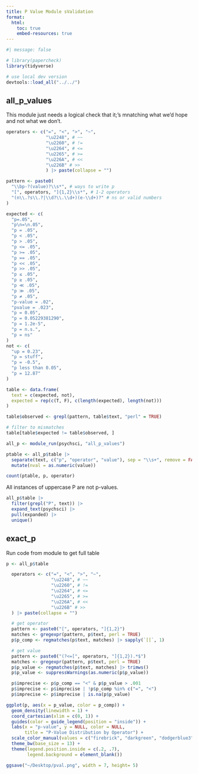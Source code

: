 ```yaml
---
title: P Value Module sValidation
format:
  html:
    toc: true
    embed-resources: true
---
```


```r
#| message: false

# library(papercheck)
library(tidyverse)

# use local dev version
devtools::load_all("../../")
```

## all_p_values

This module just needs a logical check that it;'s mnatching what we'd hope and not what we don't.

```r
operators <- c("=", "<", ">", "~",  
               "\u2248", # ~~
               "\u2260", # !=
               "\u2264", # <=
               "\u2265", # >=
               "\u226A", # <<
               "\u226B" # >>
               ) |> paste(collapse = "")

pattern <- paste0(
  "\\bp-?(value)?\\s*", # ways to write p
  "[", operators, "]{1,2}\\s*", # 1-2 operators
  "(n\\.?s\\.?|\\d?\\.\\d+)(e-\\d+)?" # ns or valid numbers
)

expected <- c(
  "p=.05",
  "p\n=\n.05",
  "p = .05",
  "p < .05",
  "p > .05",
  "p <= .05",
  "p >= .05",
  "p == .05",
  "p << .05",
  "p >> .05",
  "p ≤ .05",
  "p ≥ .05",
  "p ≪ .05",
  "p ≫ .05",
  "p ≠ .05",
  "p-value = .02",
  "pvalue = .023",
  "p = 0.05",
  "p = 0.05229381290",
  "p = 1.2e-5",
  "p = n.s.",
  "p = ns"
)
not <- c(
  "up = 0.23",
  "p = stuff",
  "p = -0.5",
  "p less than 0.05",
  "p = 12.87"
)

table <- data.frame(
  text = c(expected, not),
  expected = rep(c(T, F), c(length(expected), length(not)))
)

table$observed <- grepl(pattern, table$text, "perl" = TRUE)

# filter to mismatches
table[table$expected != table$observed, ]
```

```r
all_p <- module_run(psychsci, "all_p_values")

ptable <- all_p$table |> 
  separate(text, c("p", "operator", "value"), sep = "\\s+", remove = FALSE, fill = "right") |>
  mutate(nval = as.numeric(value))

count(ptable, p, operator)
```

All instances of uppercase P are not p-values.

```r
all_p$table |>
  filter(grepl("P", text)) |>
  expand_text(psychsci) |>
  pull(expanded) |>
  unique()
```

## exact_p

Run code from module to get full table

```r
p <- all_p$table

  operators <- c("=", "<", ">", "~",
                 "\u2248", # ~~
                 "\u2260", # !=
                 "\u2264", # <=
                 "\u2265", # >=
                 "\u226A", # <<
                 "\u226B" # >>
  ) |> paste(collapse = "")

  # get operator
  pattern <- paste0("[", operators, "]{1,2}")
  matches <- gregexpr(pattern, p$text, perl = TRUE)
  p$p_comp <- regmatches(p$text, matches) |> sapply(`[[`, 1)

  # get value
  pattern <- paste0("(?<=[", operators, "]{1,2}).*$")
  matches <- gregexpr(pattern, p$text, perl = TRUE)
  p$p_value <- regmatches(p$text, matches) |> trimws()
  p$p_value <- suppressWarnings(as.numeric(p$p_value))

  p$imprecise <- p$p_comp == "<" & p$p_value > .001
  p$imprecise <- p$imprecise | !p$p_comp %in% c("=", "<")
  p$imprecise <- p$imprecise | is.na(p$p_value)
```

```r
ggplot(p, aes(x = p_value, color = p_comp)) +
  geom_density(linewidth = 1) +
  coord_cartesian(xlim = c(0, 1)) +
  guides(color = guide_legend(position = "inside")) +
  labs(x = "p-value", y = NULL, color = NULL,
       title = "P-Value Distribution by Operator") +
  scale_color_manual(values = c("firebrick", "darkgreen", "dodgerblue3", "darkorchid")) +
  theme_bw(base_size = 13) +
  theme(legend.position.inside = c(.2, .7),
        legend.background = element_blank())

ggsave("~/Desktop/pval.png", width = 7, height= 5)
```



